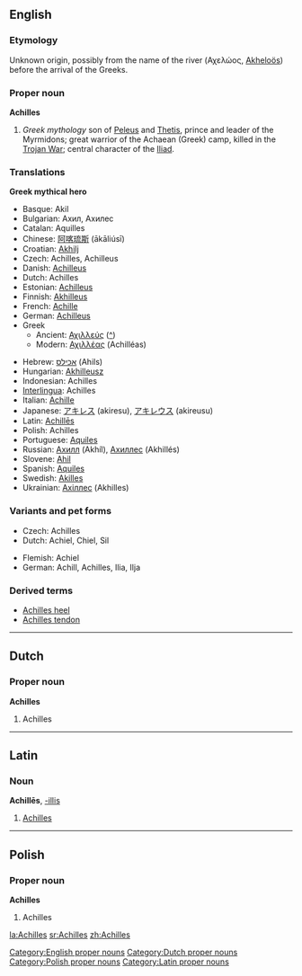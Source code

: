 {{wikipedia}}
==English==

===Etymology===
Unknown origin, possibly from the name of the river (Αχελώος, [[w:Acheloos River|Akheloös]]) before the arrival of the Greeks.

===Proper noun===
'''Achilles'''

# ''Greek mythology'' son of [[Peleus]] and [[Thetis]], prince and leader of the Myrmidons; great warrior of the Achaean (Greek) camp, killed in the [[Trojan War]]; central character of the [[w:Iliad|Iliad]].

===Translations===
'''Greek mythical hero'''
{{top}}
*Basque: Akil
*Bulgarian: Ахил, Ахилес
*Catalan: Aquilles
*Chinese: [[阿喀琉斯]] (ākāliúsī)
*Croatian: [[Akhilj]]
*Czech: Achilles, Achilleus
*Danish: [[Achilleus]]
*Dutch: Achilles
*Estonian: [[Achilleus]]
*Finnish: [[Akhilleus]]
*French: [[Achille]] 
*German: [[Achilleus]] 
*Greek
**Ancient: [[Αχιλλεύς]] ([[:el:Αχιλλέας|^]])
**Modern: [[Αχιλλέας]] (Achilléas)
{{mid}}
*Hebrew: [[אכילס]] (Ahils)
*Hungarian: [[Akhilleusz]]
*Indonesian: Achilles
*[[Interlingua]]: Achilles
*Italian: [[Achille]]  
*Japanese: [[アキレス]] (akiresu), [[アキレウス]] (akireusu)
*Latin: [[Achilles#Latin|Achillēs]]
*Polish: Achilles
*Portuguese: [[Aquiles]] 
*Russian: [[Ахилл]] (Akhíl), [[Ахиллес]] (Akhillés)
*Slovene: [[Ahil]]
*Spanish: [[Aquiles]]
*Swedish: [[Akilles]]
*Ukrainian: [[Ахіллес]] (Akhilles)
{{bottom}}

===Variants and pet forms===
{{top}}
*Czech: Achilles
*Dutch: Achiel, Chiel, Sil
{{mid}}
*Flemish: Achiel
*German: Achill, Achilles, Ilia, Ilja 
{{bottom}}

===Derived terms===
*[[Achilles heel]]
*[[Achilles tendon]]

----

==Dutch==
===Proper noun===
'''Achilles'''

# Achilles

----

==Latin==
===Noun===
'''Achillēs''', [[Wiktionary Appendix:Latin third declension|-illis]] {{m}}

# [[#English|Achilles]]

----

==Polish==
===Proper noun===
'''Achilles'''

# Achilles

[[Category:English proper nouns]]
[[Category:Dutch proper nouns]]
[[Category:Polish proper nouns]]
[[Category:Latin proper nouns]]

[[la:Achilles]]
[[sr:Achilles]]
[[zh:Achilles]]